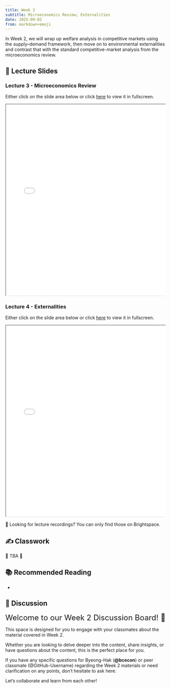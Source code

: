 ```yaml
---
title: Week 2
subtitle: Microeconomics Review; Externalities
date: 2025-09-02
from: markdown+emoji
---
```


In Week 2, we will wrap up welfare analysis in competitive markets using the supply–demand framework, then move on to environmental externalities and contrast that with the standard competitive-market analysis from the microeconomics review.


## 🏫 Lecture Slides 

### Lecture 3 - Microeconomics Review
Either click on the slide area below or click [here](../econ-lec/econ-340-lec-03-2025-0829.html){target='_blank'} to view it in fullscreen.

<div class="container" style="position: relative;overflow: hidden;width: 100%;min-height:600px;">
<iframe src="../econ-lec/econ-340-lec-03-2025-0829.html" style="position=absolute;top: 0;left: 0;bottom: 0;right: 0;width: 100%;min-height:600px;"></iframe>
</div>


### Lecture 4 - Externalities
Either click on the slide area below or click [here](../econ-lec/econ-340-lec-04-2025-0903.html){target='_blank'} to view it in fullscreen.

<div class="container" style="position: relative;overflow: hidden;width: 100%;min-height:600px;">
<iframe src="../econ-lec/econ-340-lec-04-2025-0903.html" style="position=absolute;top: 0;left: 0;bottom: 0;right: 0;width: 100%;min-height:600px;"></iframe>
</div>


🎥 Looking for lecture recordings? You can only find those on Brightspace.

## ✍️ Classwork

🚧 TBA 🚧


## 📚 Recommended Reading

- 


## 💬 Discussion

<font size = "5">Welcome to our Week 2 Discussion Board! 👋 </font>


This space is designed for you to engage with your classmates about the material covered in Week 2.

Whether you are looking to delve deeper into the content, share insights, or have questions about the content, this is the perfect place for you.

If you have any specific questions for Byeong-Hak (**@bcecon**) or peer classmate (@GitHub-Username) regarding the Week 2 materials or need clarification on any points, don't hesitate to ask here. 

Let's collaborate and learn from each other!
